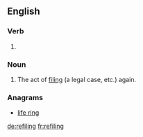 ==English==

===Verb===
{{head|en|present participle}}

# {{present participle of|refile|lang=en|nocat=1}}

===Noun===
{{en-noun}}

# The act of [[file|filing]] (a legal case, etc.) again.

===Anagrams===
* [[life ring#English|life ring]]

[[de:refiling]]
[[fr:refiling]]